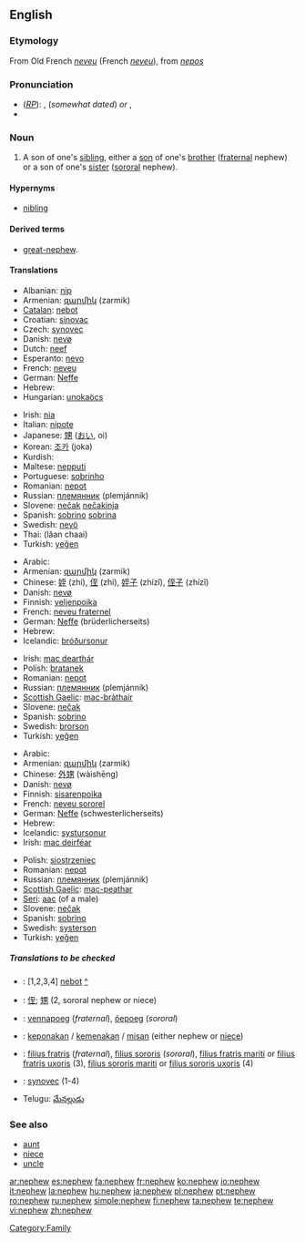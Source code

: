 ==English==

===Etymology===
From Old French ''[[neveu]]'' (French ''[[neveu]]''), from {{L.}} ''[[nepos]]''

===Pronunciation===
*(''[[RP]]''): {{IPA|/ˈnɛv.ju/}}, {{SAMPA|/nEvju/}} (''somewhat dated'') ''or'' {{IPA|/ˈnɛf.ju/}}, {{SAMPA|/nEfju/}}
*{{audio|en-us-nephew.ogg|Audio (US)}}

===Noun===
{{en-noun}}

# A son of one's [[sibling]], either a [[son]] of one's [[brother]] ([[fraternal]] nephew) or a son of one's [[sister]] ([[sororal]] nephew).

====Hypernyms====
*[[nibling]]

====Derived terms====
*[[great-nephew]].

====Translations====
{{trans-top|fraternal or sororal nephew}}
*Albanian: [[nip]] {{m}}
*Armenian: [[զարմիկ]] (zarmik)
*[[Catalan]]: [[nebot]] {{m}}
*Croatian: [[sinovac]]
*Czech: [[synovec]] {{m}}
*Danish: [[nevø]] {{c}}
*Dutch: [[neef]] {{m}}
*Esperanto: [[nevo]]
*French: [[neveu]] {{m}}
*German: [[Neffe]] {{m}}
*Hebrew: {{he-translation|אחיין|akhyán}} {{m}}
*Hungarian: [[unokaöcs]]
{{trans-mid}}
*Irish: [[nia]] {{m}}
*Italian: [[nipote]] {{m}}
*Japanese: [[甥]] ([[おい]], oi)
*Korean: [[조카]] (joka)
*Kurdish: {{KUchar|[[برازا]]}}
*Maltese: [[nepputi]] {{m}}
*Portuguese: [[sobrinho]] {{m}}
*Romanian: [[nepot]] {{m}}
*Russian: [[племянник]] (plemjánnik) {{m}}
*Slovene: [[nečak]] {{m}} [[nečakinja]] {{f}}
*Spanish: [[sobrino]] {{m}} [[sobrina]] {{f}}
*Swedish: [[nevö]] {{c}}
*Thai: {{Thai|[[หลานชาย]]}} (lăan chaai)
*Turkish: [[yeğen]]
{{trans-bottom}}

{{trans-top|fraternal nephew}}
*Arabic: {{Arab|[[ابن الاخ]]}} {{IPAchar|(íbni-l-’áx)}} {{m}}
*Armenian: [[զարմիկ]] (zarmik)
*Chinese: [[姪]] (zhí), [[侄]] (zhí), [[姪子]] (zhízǐ), [[侄子]] (zhízǐ)
*Danish: [[nevø]] {{c}}
*Finnish: [[veljenpoika]] {{m}}
*French: [[neveu fraternel]] {{m}}
*German: [[Neffe]] (brüderlicherseits) {{m}}
*Hebrew: {{he-translation|אחיין|akhyán}} {{m}}
*Icelandic: [[bróðursonur]] {{m}}
{{trans-mid}}
*Irish: [[mac dearthár]] {{m}}
*Polish: [[bratanek]] {{m}}
*Romanian: [[nepot]] {{m}}
*Russian: [[племянник]] (plemjánnik) {{m}}
*[[Scottish Gaelic]]: [[mac-bràthair]] {{m}}
*Slovene: [[nečak]] {{m}}
*Spanish: [[sobrino]] {{m}}
*Swedish: [[brorson]] {{c}}
*Turkish: [[yeğen]]
{{trans-bottom}}

{{trans-top|sororal nephew}}
*Arabic: {{Arab|[[ابن الاخت]]}} {{IPAchar|(íbni-l-’úxt)}} {{m}}
*Armenian: [[զարմիկ]] (zarmik)
*Chinese: [[外甥]] (wàishēng)
*Danish: [[nevø]] {{c}}
*Finnish: [[sisarenpoika]] {{m}}
*French: [[neveu sororel]] {{m}}
*German: [[Neffe]] (schwesterlicherseits) {{m}}
*Hebrew: {{he-translation|אחיין|akhyán}} {{m}}
*Icelandic: [[systursonur]] {{m}}
*Irish: [[mac deirféar]]
{{trans-mid}}
*Polish: [[siostrzeniec]] {{m}}
*Romanian: [[nepot]] {{m}}
*Russian: [[племянник]] (plemjánnik) {{m}}
*[[Scottish Gaelic]]: [[mac-peathar]] {{m}}
*[[Seri]]: [[aac]] (of a male)
*Slovene: [[nečak]] {{m}}
*Spanish: [[sobrino]] {{m}}
*Swedish: [[systerson]] {{c}}
*Turkish: [[yeğen]]
{{trans-bottom}}

=====Translations to be checked=====
{{checktrans}}
*{{ttbc|Catalan}}: [1,2,3,4] [[nebot]] {{m}} [[:ca:nebot|^]]
*{{ttbc|CJKV Characters}}: [[侄]]; [[甥]] (2, sororal nephew or niece)
*{{ttbc|Estonian}}: [[vennapoeg]] (''fraternal''), [[õepoeg]] (''sororal'')
*{{ttbc|Indonesian}}: [[keponakan]] / [[kemenakan]] / [[misan]] (either nephew or [[niece]])
*{{ttbc|Latin}}: [[filius fratris]] (''fraternal''), [[filius sororis]] (''sororal''), [[filius fratris mariti]] or [[filius fratris uxoris]] (3), [[filius sororis mariti]] or [[filius sororis uxoris]] (4)
*{{ttbc|Slovak}}: [[synovec]] {{m}} (1-4)
*Telugu: [[మేనల్లుడు]]

===See also===
*[[aunt]]
*[[niece]]
*[[uncle]]

[[Category:Family]]

[[ar:nephew]]
[[es:nephew]]
[[fa:nephew]]
[[fr:nephew]]
[[ko:nephew]]
[[io:nephew]]
[[it:nephew]]
[[la:nephew]]
[[hu:nephew]]
[[ja:nephew]]
[[pl:nephew]]
[[pt:nephew]]
[[ro:nephew]]
[[ru:nephew]]
[[simple:nephew]]
[[fi:nephew]]
[[ta:nephew]]
[[te:nephew]]
[[vi:nephew]]
[[zh:nephew]]
